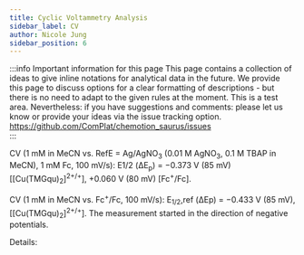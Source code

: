 ```yaml
---
title: Cyclic Voltammetry Analysis
sidebar_label: CV
author: Nicole Jung
sidebar_position: 6
---
```


:::info Important information for this page
This page contains a collection of ideas to give inline notations for analytical data in the future. We provide this page to discuss options for a clear formatting of descriptions - but there is no need to adapt to the given rules at the moment. This is a test area. Nevertheless: if you have suggestions and comments: please let us know or provide your ideas via the issue tracking option.
https://github.com/ComPlat/chemotion_saurus/issues  
:::

CV (1 mM in MeCN vs. RefE = Ag/AgNO<sub>3</sub> (0.01 M AgNO<sub>3</sub>, 0.1 M TBAP in MeCN), 1 mM Fc, 100 mV/s): E1/2 (ΔE<sub>p</sub>) = −0.373 V (85 mV) [[Cu(TMGqu)<sub>2</sub>]<sup>2+/+</sup>], +0.060 V (80 mV) [Fc<sup>+</sup>/Fc].

CV (1 mM in MeCN vs. Fc<sup>+</sup>/Fc, 100 mV/s): E<sub>1/2</sub>,ref (ΔEp) = −0.433 V (85 mV), [[Cu(TMGqu)<sub>2</sub>]<sup>2+/+</sup>]. The measurement started in the direction of negative potentials.

Details: 
